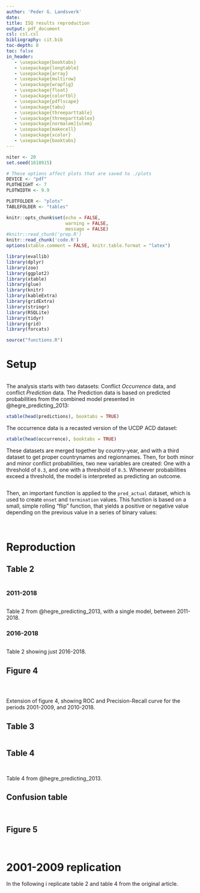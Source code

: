 ```yaml
---
author: 'Peder G. Landsverk'
date:  
title: ISQ results reproduction 
output: pdf_document
csl: csl.csl 
bibliography: cit.bib
toc-depth: 0
toc: false
in_header:
   - \usepackage{booktabs}
   - \usepackage{longtable}
   - \usepackage{array}
   - \usepackage{multirow}
   - \usepackage{wrapfig}
   - \usepackage{float}
   - \usepackage{colortbl}
   - \usepackage{pdflscape}
   - \usepackage{tabu}
   - \usepackage{threeparttable}
   - \usepackage{threeparttablex}
   - \usepackage[normalem]{ulem}
   - \usepackage{makecell}
   - \usepackage{xcolor}
   - \usepackage{booktabs}
---
```


```R
niter <- 20
set.seed(1618915)

# These options affect plots that are saved to ./plots 
DEVICE <- "pdf"
PLOTHEIGHT <- 7 
PLOTWIDTH <- 9.9 

PLOTFOLDER <- "plots"
TABLEFOLDER <- "tables"
```

```R
knitr::opts_chunk$set(echo = FALSE,
                      warning = FALSE,
                      message = FALSE)
#knitr::read_chunk('prep.R')
knitr::read_chunk('code.R')
options(xtable.comment = FALSE, knitr.table.format = "latex")
```


```R
library(evallib)
library(dplyr)
library(zoo)
library(ggplot2)
library(xtable)
library(glue)
library(knitr)
library(kableExtra)
library(gridExtra)
library(stringr)
library(RSQLite)
library(tidyr)
library(grid)
library(forcats)
```

```R
source("functions.R")
```

# Setup

```R
```

The analysis starts with two datasets: Conflict _Occurrence_ data, and conflict
_Prediction_ data. The Prediction data is based on predicted probabilities from
the combined model presented in @hegre_predicting_2013:

```R
xtable(head(predictions), booktabs = TRUE)
```

The occurrence data is a recasted version of the UCDP ACD dataset:

```R
xtable(head(occurrence), booktabs = TRUE)
```

These datasets are merged together by country-year, and with a third dataset to
get proper countrynames and regionnames. Then, for both minor and minor
conflict probabilities, two new variables are created: One with a threshold of
`0.3`, and one with a threshold of `0.5`.  Whenever probabilities exceed a
threshold, the model is interpreted as predicting an outcome.

```R
```

\newpage

Then, an important function is applied to the `pred_actual` dataset, which is
used to create `onset` and `termination` values. This function is based on a
small, simple rolling "flip" function, that yields a positive or negative value
depending on the previous value in a series of binary values:

```R
```

```R
```

\newpage

# Reproduction

## Table 2

```R
```

### 2011-2018
```R
```
Table 2 from @hegre_predicting_2013, with a single model, between 2011-2018.

### 2016-2018
```R
```
Table 2 showing just 2016-2018.

\newpage

## Figure 4

```R
```

```R
```

```R
```

Extension of figure 4, showing ROC and Precision-Recall curve for the periods 2001-2009, and 2010-2018.

\newpage
## Table 3

```R
```

\newpage
## Table 4

```R
```

```R
```

Table 4 from @hegre_predicting_2013. 

\newpage
## Confusion table 

```R
```

```R
```

\newpage

## Figure 5 

```R
```

```R
```

\newpage
# 2001-2009 replication

In the following i replicate table 2 and table 4 from the original article.

```R
```

```R
```

```R
```

